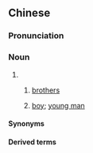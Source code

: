 {{also|哥儿}}
==Chinese==
{{zh-forms|s=哥儿}}

===Pronunciation===
{{zh-pron
|m=gēr
|cat=n
}}

===Noun===
{{zh-noun}}

# {{erhua form}}
## {{lb|zh|colloquial}} [[brother]]s
## {{lb|zh|colloquial}} [[boy]]; [[young man]]

====Synonyms====
{{zh-dial|兄弟}}

====Derived terms====
{{zh-der|公子哥兒|哥兒倆|哥兒們|哥兒大爺|嬌哥兒|愛八哥兒}}